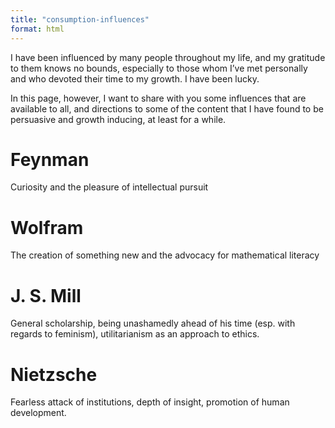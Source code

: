 ```yaml
---
title: "consumption-influences"
format: html
---
```


I have been influenced by many people throughout my life, and my gratitude to them knows no bounds, especially to those whom I've met personally and who devoted their time to my growth. I have been lucky.

 In this page, however, I want to share with you some influences that are available to all, and directions to some of the content that I have found to be persuasive and growth inducing, at least for a while.

# Feynman

Curiosity and the pleasure of intellectual pursuit

# Wolfram

The creation of something new and the advocacy for mathematical literacy

# J. S. Mill

General scholarship, being unashamedly ahead of his time (esp. with regards to feminism), utilitarianism as an approach to ethics.

# Nietzsche

Fearless attack of institutions, depth of insight, promotion of human development.
